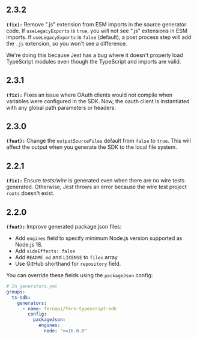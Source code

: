 ## 2.3.2
**`(fix):`** Remove ".js" extension from ESM imports in the source generator code. 
If `useLegacyExports` is `true`, you will not see ".js" extensions in ESM imports.
If `useLegacyExports` is `false` (default), a post process step will add the `.js` extension, so you won't see a difference.

We're doing this because Jest has a bug where it doesn't properly load TypeScript modules even though the TypeScript and imports are valid.


## 2.3.1
**`(fix):`** Fixes an issue where OAuth clients would not compile when variables were configured
in the SDK. Now, the oauth client is instantiated with any global path parameters or headers. 


## 2.3.0
**`(feat):`** Change the `outputSourceFiles` default from `false` to `true`.
This will affect the output when you generate the SDK to the local file system.


## 2.2.1
**`(fix):`** Ensure _tests/wire_ is generated even when there are no wire tests generated.
Otherwise, Jest throws an error because the wire test project `roots` doesn't exist.


## 2.2.0
**`(feat):`** Improve generated package.json files:
* Add `engines` field to specify minimum Node.js version supported as Node.js 18.
* Add `sideEffects: false`
* Add `README.md` and `LICENSE` to `files` array
* Use GitHub shorthand for `repository` field.

You can override these fields using the `packageJson` config:
```yml
# In generators.yml
groups:
  ts-sdk:
    generators:
      - name: fernapi/fern-typescript-sdk
        config:
          packageJson:
            engines:
              node: ">=16.0.0"
```


